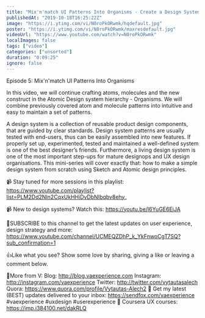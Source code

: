 ```yaml
---
title: "Mix'n'match UI Patterns Into Organisms - Create a Design System in Sketch, Ep5"
publishedAt: "2019-10-18T16:25:22Z"
image: "https://i.ytimg.com/vi/N0roPkORwmk/hqdefault.jpg"
poster: "https://i.ytimg.com/vi/N0roPkORwmk/maxresdefault.jpg"
videoUrl: "https://www.youtube.com/watch?v=N0roPkORwmk"
localImages: false
tags: ["video"]
categories: ["unsorted"]
duration: "0:09:25"
ignore: false
---
```

Episode 5: Mix'n'match UI Patterns Into Organisms

In this video, we will continue crafting atoms, molecules and the new construct in the Atomic Design system hierarchy - Organisms. We will combine previously covered atom and molecule patterns into intuitive and easy to maintain  a set of patterns.

A design system is a collection of reusable product design components, that are guided by clear standards. Design system patterns are usually tested with end-users, thus can be easily assembled into new features. If properly set up, experimented, tested and maintained a well-defined system is one of the best designer’s friends. Furthermore, a living design system is one of the most important step-ups for mature designops and UX design organisations. This mini-series will cover exactly that: how to make a simple design system from scratch using Sketch and Atomic design principles. 

📹 Stay tuned for more sessions in this playlist:
https://www.youtube.com/playlist?list=PLM2Dd2NIn2CqxUkHHiDvDbNIbqbv8ehy_

📹 New to design systems? Watch this: https://youtu.be/l6YuGE6EjJA


🙌SUBSCRIBE to this channel to get the latest updates on user experience, design strategy and more:  https://www.youtube.com/channel/UCMEQZDhP_k_YkFnwoCgT7SQ?sub_confirmation=1

👍Like what you see? Show some love by sharing, giving a like or leaving a comment below.

👨More from V:
Blog: http://blog.vaexperience.com
Instagram: http://instagram.com/vaexperience
Twitter: http://twitter.com/vytautasalech
Quora: https://www.quora.com/profile/Vytautas-Alech2 📩 Get my latest (BEST) updates delivered to your inbox: https://sendfox.com/vaexperience
#vaexperience #uxdesign #userexperience 🎒 Coursera UX courses: https://imp.i384100.net/dakRLQ
